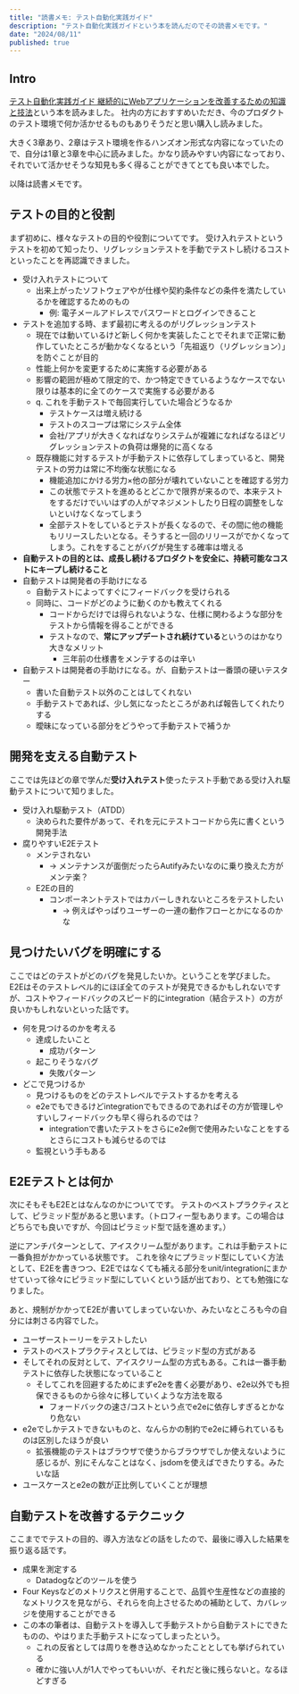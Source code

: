 ```yaml
---
title: "読書メモ: テスト自動化実践ガイド"
description: "テスト自動化実践ガイドという本を読んだのでその読書メモです。"
date: "2024/08/11"
published: true
---
```


## Intro

[テスト自動化実践ガイド 継続的にWebアプリケーションを改善するための知識と技法](https://www.amazon.co.jp/dp/4339027081?psc=1&ref=ppx_yo2ov_dt_b_product_details)という本を読みました。
社内の方におすすめいただき、今のプロダクトのテスト環境で何か活かせるものもありそうだと思い購入し読みました。

大きく3章あり、2章はテスト環境を作るハンズオン形式な内容になっていたので、自分は1章と3章を中心に読みました。かなり読みやすい内容になっており、それでいて活かせそうな知見も多く得ることができてとても良い本でした。

以降は読書メモです。

## テストの目的と役割

まず初めに、様々なテストの目的や役割についてです。
受け入れテストというテストを初めて知ったり、リグレッションテストを手動でテストし続けるコストといったことを再認識できました。

- 受け入れテストについて
  - 出来上がったソフトウェアやが仕様や契約条件などの条件を満たしているかを確認するためのもの
    - 例: 電子メールアドレスでパスワードとログインできること
- テストを追加する時、まず最初に考えるのがリグレッションテスト
  - 現在では動いているけど新しく何かを実装したことでそれまで正常に動作していたところが動かなくなるという「先祖返り（リグレッション）」を防ぐことが目的
  - 性能上何かを変更するために実施する必要がある
  - 影響の範囲が極めて限定的で、かつ特定できているようなケースでない限りは基本的に全てのケースで実施する必要がある
  - q. これを手動テストで毎回実行していた場合どうなるか
    - テストケースは増え続ける
    - テストのスコープは常にシステム全体
    - 会社/アプリが大きくなればなりシステムが複雑になればなるほどリグレッションテストの負荷は爆発的に高くなる
  - 既存機能に対するテストが手動テストに依存してしまっていると、開発テストの労力は常に不均衡な状態になる
    - 機能追加にかける労力×他の部分が壊れていないことを確認する労力
    - この状態でテストを進めるとどこかで限界が来るので、本来テストをするだけでいいはずの人がマネジメントしたり日程の調整をしないといけなくなってしまう
    - 全部テストをしているとテストが長くなるので、その間に他の機能もリリースしたいとなる。そうすると一回のリリースがでかくなってしまう。これをすることがバグが発生する確率は増える
- **自動テストの目的とは、成長し続けるプロダクトを安全に、持続可能なコストにキープし続けること**
- 自動テストは開発者の手助けになる
  - 自動テストによってすぐにフィードバックを受けられる
  - 同時に、コードがどのように動くのかも教えてくれる
    - コードからだけでは得られないような、仕様に関わるような部分をテストから情報を得ることができる
    - テストなので、**常にアップデートされ続けている**というのはかなり大きなメリット
      - 三年前の仕様書をメンテするのは辛い
- 自動テストは開発者の手助けになる。が、自動テストは一番頭の硬いテスター
  - 書いた自動テスト以外のことはしてくれない
  - 手動テストであれば、少し気になったところがあれば報告してくれたりする
  - 曖昧になっている部分をどうやって手動テストで補うか

## 開発を支える自動テスト

ここでは先ほどの章で学んだ**受け入れテスト**使ったテスト手動である受け入れ駆動テストについて知りました。

- 受け入れ駆動テスト（ATDD）
  - 決められた要件があって、それを元にテストコードから先に書くという開発手法
- 腐りやすいE2Eテスト
  - メンテされない
    - → メンテナンスが面倒だったらAutifyみたいなのに乗り換えた方がメンテ楽？
  - E2Eの目的
    - コンポーネントテストではカバーしきれないところをテストしたい
      - → 例えばやっぱりユーザーの一連の動作フローとかになるのかな

## 見つけたいバグを明確にする

ここではどのテストがどのバグを発見したいか。ということを学びました。
E2Eはそのテストレベル的にほぼ全てのテストが発見できるかもしれないですが、コストやフィードバックのスピード的にintegration（結合テスト）の方が良いかもしれないといった話です。

- 何を見つけるのかを考える
  - 達成したいこと
    - 成功パターン
  - 起こりそうなバグ
    - 失敗パターン
- どこで見つけるか
  - 見つけるものをどのテストレベルでテストするかを考える
  - e2eでもできるけどintegrationでもできるのであればその方が管理しやすいしフィードバックも早く得られるのでは？
    - integrationで書いたテストをさらにe2e側で使用みたいなことをするとさらにコストも減らせるのでは
  - 監視という手もある

## E2Eテストとは何か

次にそもそもE2Eとはなんなのかについてです。
テストのベストプラクティスとして、ピラミッド型があると思います。（トロフィー型もあります。この場合はどちらでも良いですが、今回はピラミッド型で話を進めます。）

逆にアンチパターンとして、アイスクリーム型があります。これは手動テストに一番負担がかかっている状態です。
これを徐々にプラミッド型にしていく方法として、E2Eを書きつつ、E2Eではなくても補える部分をunit/integrationにまかせていって徐々にピラミッド型にしていくという話が出ており、とても勉強になりました。

あと、規制がかかってE2Eが書いてしまっていないか、みたいなところも今の自分には刺さる内容でした。

- ユーザーストーリーをテストしたい
- テストのベストプラクティスとしては、ピラミッド型の方式がある
- そしてそれの反対として、アイスクリーム型の方式もある。これは一番手動テストに依存した状態になっていること
  - そしてこれを回避するためにまずe2eを書く必要があり、e2e以外でも担保できるものから徐々に移していくような方法を取る
    - フォードバックの速さ/コストという点でe2eに依存しすぎるとかなり危ない
- e2eでしかテストできないものと、なんらかの制約でe2eに縛られているものは区別したほうが良い
  - 拡張機能のテストはブラウザで使うからブラウザでしか使えないように感じるが、別にそんなことはなく、jsdomを使えばできたりする。みたいな話
- ユースケースとe2eの数が正比例していくことが理想

## 自動テストを改善するテクニック

ここまででテストの目的、導入方法などの話をしたので、最後に導入した結果を振り返る話です。

- 成果を測定する
  - Datadogなどのツールを使う
- Four Keysなどのメトリクスと併用することで、品質や生産性などの直接的なメトリクスを見ながら、それらを向上させるための補助として、カバレッジを使用することができる
- この本の筆者は、自動テストを導入して手動テストから自動テストにできたものの、やはりまた手動テストになってしまったという。
  - これの反省としては周りを巻き込めなかったこととしても挙げられている
  - 確かに強い人が1人でやってもいいが、それだと後に残らないと。なるほどすぎる
